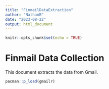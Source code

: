 ```yaml
---
title: "FinmailDataExtraction"
author: "NathanB"
date: "2023-08-22"
output: html_document
---
```


```r
knitr::opts_chunk$set(echo = TRUE)
```

# Finmail Data Collection

This document extracts the data from Gmail.

```r
pacman::p_load(gmailr)
```



